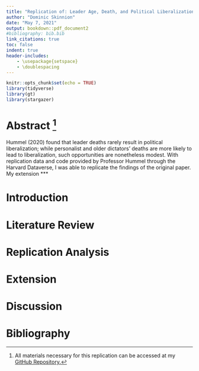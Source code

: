 ```yaml
---
title: "Replication of: Leader Age, Death, and Political Liberalization in Dictatorships"
author: "Dominic Skinnion"
date: "May 7, 2021"
output: bookdown::pdf_document2
#bibliography: bib.bib
link_citations: true
toc: false
indent: true
header-includes:
    - \usepackage{setspace}
    - \doublespacing
---
```


```r
knitr::opts_chunk$set(echo = TRUE)
library(tidyverse)
library(gt)
library(stargazer)
```

# Abstract [^1]

Hummel (2020) found that leader deaths rarely result in political liberalization; while personalist and older dictators' deaths are more likely to lead to liberalization, such opportunities are nonetheless modest. With replication data and code provided by Professor Hummel through the Harvard Dataverse, I was able to replicate the findings of the original paper. My extension ***

# Introduction



# Literature Review

# Replication Analysis

# Extension

# Discussion

# Bibliography

[^1]: All materials necessary for this replication can be accessed at my [GitHub Repository.](https://github.com/dskinnion/52_replication_proj)